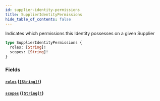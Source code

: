 ```yaml
---
id: supplier-identity-permissions
title: SupplierIdentityPermissions
hide_table_of_contents: false
---
```



Indicates which permissions this Identity possesses on a given Supplier

```graphql
type SupplierIdentityPermissions {
  roles: [String]!
  scopes: [String]!
}
```


### Fields

#### [`roles`](#) ([`[String]!`](/developers/supplier-apis/supply-api/graphql/reference/scalars/string))




#### [`scopes`](#) ([`[String]!`](/developers/supplier-apis/supply-api/graphql/reference/scalars/string))






